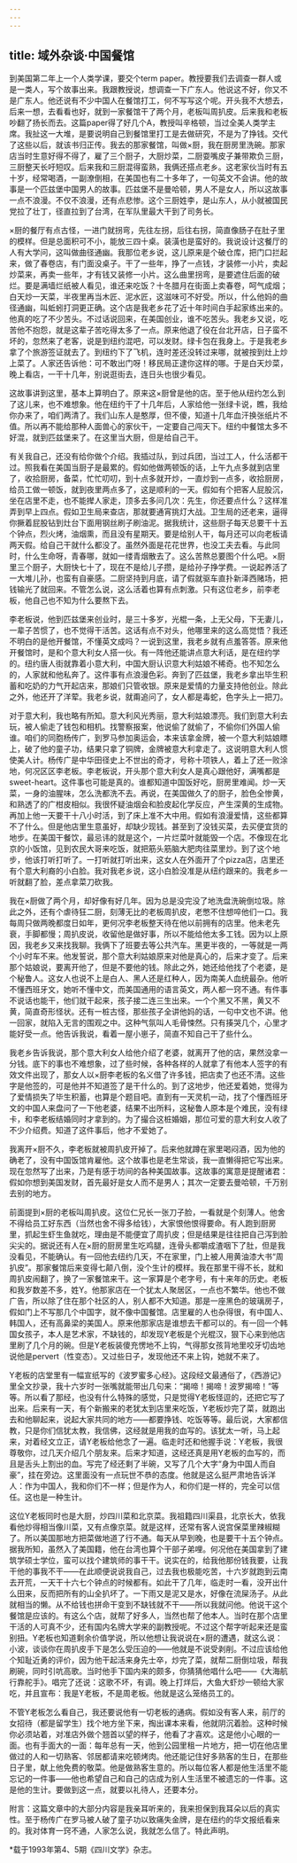 ```yaml
---
---
---
```

title: 域外杂谈·中国餐馆
---

到美国第二年上一个人类学课，要交个term paper。教授要我们去调查一群人或是一类人，写个故事出来。我跟教授说，想调查一下广东人。他说这不好，你又不是广东人。他还说有不少中国人在餐馆打工，何不写写这个呢。开头我不大想去，后来一想，去看看也好，就到一家餐馆干了两个月，老板叫周扒皮。后来我和老板吵翻了扬长而去。这篇paper得了好几个A，教授叫辛格顿，当过全美人类学主席。我扯这一大堆，是要说明自己到餐馆里打工是去做研究，不是为了挣钱。交代了这些以后，就该书归正传。我去的那家餐馆，叫做×厨，我在厨房里洗碗。那家店当时生意好得不得了，雇了三个厨子，大厨炒菜，二厨耍嘴皮子兼带欺负三厨，三厨整天长吁短叹。后来我和三厨混得蛮熟，我俩还搭点老乡。这老家伙当时有五十岁，经常喝酒，一副潦倒相，在美国也有二十多年了，一句英文不会讲。他的故事是一个匹兹堡中国男人的故事。匹兹堡不是曼哈顿，男人不是女人，所以这故事一点不浪漫。不仅不浪漫，还有点悲惨。这个三厨姓李，是山东人，从小就被国民党拉了壮丁，径直拉到了台湾，在军队里最大干到了司务长。

×厨的餐厅有点古怪，一进门就拐弯，先往左拐，后往右拐，简直像肠子在肚子里的模样。但是总面积可不小，能放三四十桌。装潢也是蛮好的。我说设计这餐厅的人有大学问，这叫做曲径通幽。我那位老乡说，这儿原来是个破仓库，把门口拦起来，做了春卷店，有门面没桌子。干了一些年，挣了一点钱，才装修一小片，卖起炒菜来，再卖一些年，才有钱又装修一小片。这么曲里拐弯，是要遮住后面的破烂。要是满墙烂纸被人看见，谁还来吃饭？十冬腊月在街面上卖春卷，呵气成烟；白天炒一天菜，半夜里再当木匠、泥水匠，这滋味可不好受。所以，什么他妈的曲径通幽，叫蚯蚓打洞更正确。这个店是我老乡花了近十年时间白手起家练出来的。他真的吃了不少苦头。不过话说回来，在美国创业，谁不吃苦头。我老乡又说，吃苦他不抱怨，就是这辈子苦吃得太多了一点。原来他退了役在台北开店，日子蛮不坏的，忽然来了老客，说是到纽约混吧，可以发财。绿卡包在我身上。于是我老乡拿了个旅游签证就去了。到纽约下了飞机，连时差还没转过来哪，就被按到灶上炒上菜了。人家还告诉他：可不敢出门呀！移民局正逮你这样的哪。于是白天炒菜，晚上看店，一干十几年，别说逛街去，连日头也很少看见。

这故事讲到这里，基本上算明白了。原来这×厨曾是他的店。至于他从纽约怎么到了这儿来，也不难想象。他在纽约干了十几年后，人家给他一张绿卡说，瞧，我给你办来了，咱们两清了。我们山东人是憨厚，但不傻，知道十几年血汗换张纸片不值。所以再不能给那种人面兽心的家伙干，一定要自己闯天下。纽约中餐馆太多不好混，就到匹兹堡来了。在这里当大厨，但是给自己干。

有关我自己，还没有给你做个介绍。我插过队，到过兵团，当过工人，什么活都干过。照我看在美国当厨子是最累的。假如他做两顿饭的话，上午九点多就到店里了，收拾厨房，备菜，忙忙叨叨，到十点多就开炒，一直炒到一点多，收拾厨房，给员工做一顿饭，就到夜里两点多了，这是顺利的一天。假如有个把客人屁股沉，坐在店里不走，也不能撵人家走，顶多去多问几次：先生，你还要点什么？这样准弄到早上四点。假如卫生局来查店，那就要通宵挑灯大战。卫生局的还老来，逼得你撅着屁股钻到灶台下面用钢丝刷子刷油泥。据我统计，这些厨子每天总要干十五个钟点，烈火烤，油烟熏，而且没有星期天。要是给别人干，每月还可以向老板请两天假。给自己干就什么都没了。虽然外面是花花世界，也没工夫去看。与此同时，什么生命呀，青春哪，就如一缕青烟散去了。这么苦熬总要图个什么吧。×厨里三个厨子，大厨快七十了，现在不是给儿子攒，是给孙子挣学费。一说起养活了一大堆儿孙，也蛮有自豪感。二厨坚持到月底，请了假就驱车直扑新泽西赌场，把钱输光了就回来。不管怎么说，这么活着也算有点刺激。只有这位老乡，前李老板，他自己也不知为什么要熬下去。

李老板说，他到匹兹堡来创业时，是三十多岁，光棍一条，上无父母，下无妻儿，一辈子苦惯了，也不觉得干活苦。这话有点不对头，他哪里来的这么高觉悟？我还不明白的是他开餐馆，不懂英文成吗？一说到这里，我老乡就有点羞答答。原来他开餐馆时，是和个意大利女人搭一伙。有一阵他还能讲点意大利话，是在纽约学的。纽约唐人街就靠着小意大利，中国大厨认识意大利姑娘不稀奇。也不知怎么的，人家就和他私奔了。这件事有点浪漫色彩。奔到了匹兹堡，我老乡拿出毕生积蓄和吃奶的力气开起店来，那娘们只管收银。原来是爱情的力量支持他创业。除此之外，他还开了洋荤。我老乡说，就甭追问了，女人都是毒蛇，色字头上一把刀。

对于意大利，我也略有所知。意大利风光秀丽，意大利姑娘漂亮。我们到意大利去玩，被人偷走了钱包和相机。找警察报案，他说偷了就偷了，不偷你们外国人偷谁。咱们的同胞杨传广，到罗马参加奥运会，本来该拿金牌，被一个意大利姑娘瞟上，破了他的童子功，结果只拿了铜牌，金牌被意大利拿走了。这说明意大利人惯使美人计。杨传广是中华田径史上不世出的奇才，号称十项铁人，着上了还一败涂地，何况区区李老板。李老板说，开头那个意大利女人是真心跟他好，满嘴都是sweet-heart。这件事也可能是真的。谁都知道中国饭好吃，厨房里难闻。炒一天菜，一身的油腥味，怎么洗都洗不去。再说，在美国做久了的厨子，脸色全惨黄，和熟透了的广柑皮相似。我很怀疑油烟会和脸皮起化学反应，产生深黄的生成物。再加上他一天要干十八小时活，到了床上准不大中用。假如有浪漫爱情，这些都算不了什么。但是他店里生意虽好，却缺少现钱。甚至到了没钱买菜，去买便宜货的地步。在美国干餐饮，最忌讳的就是这个，一片烂菜叶就能毁一个店。不像现在北京的小饭馆，见到农民大哥来吃饭，就把筋头筋脑大肥肉往菜里炒。到了这个地步，他该打听打听了。一打听就打听出来，这女人在外面开了个pizza店，店里还有个意大利裔的小白脸。我对我老乡说，这小白脸没准是从纽约跟来的。我老乡一听就翻了脸，差点拿菜刀砍我。

我在×厨做了两个月，却好像有好几年。因为总是没完没了地洗盘洗碗倒垃圾。除此之外，还有个虐待狂二厨，刻薄无比的老板周扒皮，老憋不住想啐他们一口。我每周只做两晚都度日如年，更何况李老板整天待在他以前拥有的店里。他未老先衰，手脚都慢；周扒皮说，收留他是做好事，所以不能给他太多工钱。因为以上原因，我老乡又来找我聊。我俩下了班要去等公共汽车。黑更半夜的，一等就是一两个小时车不来。他发誓说，那个意大利姑娘原来对他是真心的，后来才变了。后来那个姑娘说，要离开他了，但是不要他的钱。除此之外，她还给他找了个老婆，是个秘鲁人。这女人也说不上是白人、黑人还是红种人，因为南美人血统最杂。他听不懂西班牙文，她听不懂中文，而美国通用的语言英文，两人都一窍不通。有件事不说话也能干，他们就干起来，孩子接二连三生出来。一个个黑又不黑，黄又不黄，简直奇形怪状。还有一桩古怪，那些孩子全讲他妈的话，一句中文也不讲。他一回家，就陷入无言的围观之中。这种气氛叫人毛骨悚然。只有揍哭几个，心里才能好受一点。他告诉我说，看着一屋小崽子，简直不知自己干了些什么。

我老乡告诉我说，那个意大利女人给他介绍了老婆，就离开了他的店，果然没拿一分钱。底下的事也不难想象，过了些时候，各种各样的人就拿了有他本人签字的有效文件出现了，那女人以×厨李老板的名义借了许多钱，把店卖了也还不清。这些字是他签的，可是他并不知道签了是干什么的。到了这地步，他还爱着她，觉得为了爱情损失了毕生积蓄，也算是个题目吧。直到有一天灵机一动，找了个懂西班牙文的中国人来盘问了一下他老婆，结果不出所料，这秘鲁人原本是个难民，没有绿卡，和李老板结婚同时才拿到的。为了撮合这桩婚姻，那位可爱的意大利女人收了不少介绍费。知道了这件事后，他才不爱她了。

我离开×厨不久，李老板就被周扒皮开掉了。后来他就蹲在家里喝闷酒，因为他的确老了，没有中国饭馆肯雇他。这个故事也是老生常谈，我一直懒得把它写出来。现在忽然写了出来，乃是有感于坊间的各种美国故事。这故事的寓意是提醒诸君：假如你想到美国发财，首先最好是女人而不是男人；其次一定要去曼哈顿，千万别去别的地方。

前面提到×厨的老板叫周扒皮。这位仁兄长一张刀子脸，一看就是个刻薄人。他舍不得给员工好东西（当然也舍不得多给钱），大家恨他恨得要命。有人跑到厨房里，抓起生虾生鱼就吃，理由是不能便宜了周扒皮；但是结果是往往把自己泻到脸尖尖的。据说还有人在×厨的厨房里生吃鸡腿，连骨头都嚼成渣咽下了肚，但是我没看见，不能确认。有一回他去纽约几天，不在家里，门上被人用黄油漆大书“周扒皮”。那家餐馆后来变得七颠八倒，没个生计的模样。我在那里干得不长，就和周扒皮闹翻了，换了一家餐馆来干。这一家算是个老字号，有十来年的历史。老板和我岁数差不多，姓Y。他那家店在一个犹太人聚居区，一点也不繁华。他也不做广告，所以除了住在那个社区的人，别人都不大知道。那是一座黑色的玻璃房子，假如门上不写那几个中国字，就不像中国餐馆。店里雇的人也杂得很，有中国人、韩国人，还有高鼻梁的美国人。原来他那家店是谁想去干都可以的。有一回一个韩国女孩子，本人是艺术家，不缺钱的，却发现Y老板是个光棍汉，狠下心来到他店里刷了几个月的碗。但是Y老板装傻充愣地不上钩，气得那女孩背地里咬牙切齿地说他是pervert（性变态）。又过些日子，发现他还不来上钩，她就不来了。

Y老板的店堂里有一幅宣纸写的《波罗蜜多心经》。这段经文最通俗了，《西游记》里全文抄录，我十六岁时一张嘴就能带出几句来：“揭啼！揭啼！波罗揭啼！”等等。所以看了那经，也没有什么特殊的感觉，只是觉得Y老板怪逗的，还把它写了出来。后来有一天，有个新搬来的老犹太到店里来吃饭，Y老板炒完了菜，就跑出去和他聊起来，说起大家共同的地方——都要挣钱、吃饭等等。最后说，大家都信教，只是你们信犹太教，我信佛，这经就是用我的血写的。该犹太一听，马上起来，对着经文立正，请Y老板给他念了一遍。临走时还和他握手说：Y老板，我很尊敬你，过几天介绍几个朋友来。后来才知道，这经还真是用Y老板的血写的，而且是舌头上割出的血。写完了经还剩了半碗，又写了几个大字“身为中国人而自豪”，挂在旁边。这里面没有一点玩世不恭的态度。他就是这么挺严肃地告诉洋人：作为中国人，我和你们不一样；但是作为人，和你们是一样的，完全可以信任。这也是一种生计。

这位Y老板同时也是大厨，炒四川菜和北京菜。我祖籍四川渠县，北京长大，依我看他炒得相当像川菜，又有点像京菜。就是这样，还常有客人说宫保菜里辣椒糊了。所以美国那地方把菜做地道了行不通。每天从早到晚，也是要干十五个钟点。据我所知，虽然入了美国籍，他在台湾也算个干部子弟哩。何况他在美国拿到了建筑学硕士学位，蛮可以找个建筑师的事干干。说实在的，给我他那份钱我要，让我干他的事我不干——在此顺便说说我自己，过去我也极能吃苦，十六岁就跑到云南去开荒，一天干十六七个钟点的时候都有。如此干了几年，临走时一看，没开出什么田来，反而把所有的山全扒坏了。一下雨又是泥又是水，好像在流屎汤子。从此就相当的懒。从不给钱也拼命干变到不缺钱就不干——所以我就问他。他说干这个餐馆是应该的。有这么个店，就帮了好多人，当然也帮了他本人。当时在那个店里干活的人可真不少，还有国内名牌大学来的副教授呢。不过这个帮字听起来还是蛮别扭。Y老板也知道剩余价值学说，所以他想让我说说在×厨的遭遇，就这么说：小波，谈谈你在周扒皮手下是怎么受压迫的——他就是不说受剥削。不过应该给他个知耻近勇的评价，因为他干起活来身先士卒，炒完了菜，就帮二厨倒垃圾，帮我刷碗，同时引吭高歌。当时他手下国内来的颇多，你猜猜他唱什么吧——《大海航行靠舵手》。唱完了还说：这歌不坏，有调。晚上打烊后，大鱼大虾炒一顿给大家吃，并且宣布：我是Y老板，不是周老板。他就是这么笼络员工的。

不管Y老板怎么看自己，我还要说他有一切老板的通病。假如没有客人来，前厅的女招待（都是留学生）找个地方坐下来，掏出课本来看，他就阴沉着脸。这种时候你必须站着，对准店外做个翘首以望的样子，他看了才喜欢。这是他小心眼的一面。也有手面大的一面：每年总有一天，他到公园里租一片地方，把一切在他店里做过的人和一切熟客、邻居都请来吃顿烤肉。他还能记住好多熟客的生日，在那些日子里，献上他免费的敬菜。他是做熟客生意的。所以每位客人都是他生活里不能忘记的一件事——他也希望自己和自己的店成为别人生活里不被遗忘的一件事。这是他的生计。要做到这一点，就要以礼待人，还要本分。

附言：这篇文章中的大部分内容是我亲耳听来的，我来担保到我耳朵以后的真实性。至于杨传广在罗马被人破了童子功以致痛失金牌，是在纽约的华文报纸看来的。我对体育一窍不通，人家怎么说，我就怎么信了。特此声明。

*载于1993年第4、5期《四川文学》杂志。